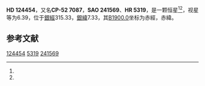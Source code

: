 {{Starbox begin
| name = HD 124454
}}
{{Starbox observe
| epoch = [[J2000.0|J2000.0]]
| constell = {{星座名待查}}<ref name=SIMBAD>{{cite web
 | url=http://simbad.u-strasbg.fr/simbad/sim-id?Ident=HR+5319
 | title =Pulsating variable Star
 | publisher=Centre de Données astronomiques de Strasbourg
 | work=SIMBAD
 | accessdate=2012-07-13}}</ref><ref name=DATA>{{cite web
 | url=http://vizier.u-strasbg.fr/viz-bin/VizieR-5?-out.add=.&-source=5050&-corr=PK=HR&-out.max=9999&HR=5319
 | title=VizieR Detailed Page
 | accessdate=2012-07-13
 | archive-date=2016-03-04
 | archive-url=https://web.archive.org/web/20160304200404/http://vizier.u-strasbg.fr/viz-bin/VizieR-5?-out.add=.&-source=5050&-corr=PK=HR&-out.max=9999&HR=5319
 | dead-url=no
 }}</ref>
| 星官 = 
| ra = {{RA|14|15|21.2}}<ref name=SIMBAD /><ref name=DATA />
| dec = {{DEC|-53|30|35}}<ref name=SIMBAD /><ref name=DATA />
| appmag_v = 6.39<ref name=SIMBAD /><ref name=DATA />
}}
{{Starbox character
| class = K3III<ref name=SIMBAD /><ref name=DATA />
| b-v = 1.57<ref name=SIMBAD /><ref name=DATA />
| u-b = <ref name=SIMBAD /><ref name=DATA />
| r-i = <ref name=SIMBAD /><ref name=DATA />
| variable = 
}}
{{Starbox astrometry
| radial_v = 
| prop_mo_ra = -21
| parallax = 
| p_error = 
}}
{{Starbox catalog
| names =CP-52 7087，[[SAO星表|SAO]] 241569，[[HD星表|HD]] 124454，[[HR星表|HR]] 5319}}
{{Starbox reference |Simbad=HR+5319}}
{{Starbox end}}

'''HD 124454'''，又名'''CP-52 7087'''，'''SAO 241569'''、'''HR 5319'''，是一颗恒星<ref name=SIMBAD /><ref name=DATA />，视星等为6.39，位于[[銀道座標系|銀經]]315.33，[[銀道座標系|銀緯]]7.33，其[[B1900.0|B1900.0]]坐标为赤經{{RA|14|8|36.5}}，赤緯{{DEC|-53|7.33|34}}。

== 参考文献 ==
{{reflist}}

{{star-stub}}

[[Category:HD和HDE天體|124454]]
[[Category:HR天體|5319]]
[[Category:SAO天體|241569]]